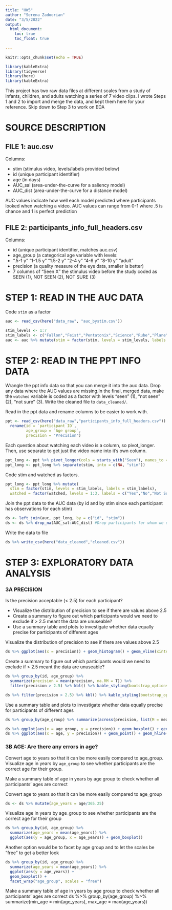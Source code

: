 ---
title: "HW5"
author: "Serena Zadoorian"
date: "3/5/2022"
output:
  html_document:
    toc: true
    toc_float: true
    
---

```{r setup, include=FALSE}
knitr::opts_chunk$set(echo = TRUE)
```

```{r, include=FALSE, echo=FALSE}
library(kableExtra)
library(tidyverse)
library(here)
library(kableExtra)
```


This project has two raw data files at different scales from a study of infants, children, and adults watching a series of 7 video clips. I wrote Steps 1 and 2 to import and merge the data, and kept them here for your reference.
Skip down to Step 3 to work on EDA

# SOURCE DESCRIPTION

## FILE 1: auc.csv

Columns:

  * stim (stimulus video, levels/labels provided below)
  * id (unique participant identifier)
  * age (in days)
  * AUC_sal (area-under-the-curve for a saliency model)
  * AUC_dist (area-under-the-curve for a distance model)
           
AUC values indicate how well each model predicted where participants looked when watching a video. AUC values can range from 0-1 where .5 is chance and 1 is perfect prediction


## FILE 2: participants_info_full_headers.csv

Columns:

  * id (unique participant identifier, matches auc.csv)
  * age_group (a categorical age variable with levels:
  * ".5-1 y" "1-1.5 y" "1.5-2 y" "2-4 y" "4-6 y" "8-10 y" "adult" 
  * precision (a quality measure of the eye data, smaller is better)
  * 7 columns of "Seen X" the stimulus video before the study coded as SEEN (1), NOT SEEN (2), NOT SURE (3) 


# STEP 1: READ IN THE AUC DATA 

Code `stim` as a factor 


```{r, include=TRUE, cache=TRUE, results='hide', message=FALSE}
auc <- read_csv(here("data_raw", "auc_bystim.csv"))

stim_levels <- 1:7
stim_labels <- c("Fallon","Feist","Pentatonix","Science","Rube","Plane","Dogs")
auc <- auc %>% mutate(stim = factor(stim, levels = stim_levels, labels = stim_labels))
```


# STEP 2: READ IN THE PPT INFO DATA


Wrangle the ppt info data so that you can merge it into the auc data. Drop any data where the AUC values are missing.In the final, merged data, make the `watched` variable is coded as a factor with levels "seen" (1), "not seen" (2), "not sure" (3). Write the cleaned file to `data_cleaned/`.

Read in the ppt data and rename columns to be easier to work with.


```{r, include=TRUE, cache=TRUE, results='hide', message=FALSE}
ppt <- read_csv(here("data_raw","participants_info_full_headers.csv")) %>% 
  rename(id = `participant ID`,
         age_group = `Age group`,
         precision = "Precision")
```


Each question about watching each video is a column, so pivot_longer. Then, use separate to get just the video name into it's own column.


```{r, include=TRUE, cache=TRUE, results='hide', message=FALSE}
ppt_long <- ppt %>% pivot_longer(cols = starts_with("Seen"), names_to = "stim", values_to = "watched")
ppt_long <- ppt_long %>% separate(stim, into = c(NA, "stim"))
```

Code stim and watched as factors.


```{r, include=TRUE, cache=TRUE, results='hide', message=FALSE}
ppt_long <- ppt_long %>% mutate(
  stim = factor(stim, levels = stim_labels, labels = stim_labels),
  watched = factor(watched, levels = 1:3, labels = c("Yes","No","Not Sure")))
```

Join the ppt data to the AUC data (by id and by stim since each participant has observations for each stim)


```{r, include=TRUE, cache=TRUE, results='hide', message=FALSE}
ds <- left_join(auc, ppt_long, by = c("id", "stim"))
ds <- ds %>% drop_na(AUC_sal:AUC_dist) #Drop participants for whom we don't have data for the DV
```

Write the data to file


```{r, include=TRUE, cache=TRUE, results='hide', message=FALSE}
ds %>% write_csv(here("data_cleaned","cleaned.csv"))
```


# STEP 3: EXPLORATORY DATA ANALYSIS

### 3A PRECISION

Is the precision acceptable (< 2.5) for each participant? 

  * Visualize the distribution of precision to see if there are values above 2.5
  * Create a summary to figure out which participants would we need to exclude if > 2.5 meant the data are unuseable? 
  * Use a summary table and plots to investigate whether data equally precise for participants of different ages


Visualize the distribution of precision to see if there are values above 2.5

```{r, include=TRUE, eval=TRUE, cache=TRUE}
ds %>% ggplot(aes(x = precision)) + geom_histogram() + geom_vline(xintercept = 2.5)
```


Create a summary to figure out which participants would we need to exclude if > 2.5 meant the data are unuseable? 


```{r, include=TRUE, cache=TRUE, results='markup'}
ds %>% group_by(id, age_group) %>% 
  summarize(precision = mean(precision, na.RM = T)) %>% 
  filter(precision > 2.5) %>% kbl() %>% kable_styling(bootstrap_options = c("striped", "hover"))
```

```{r, include=TRUE, cache=TRUE}
ds %>% filter(precision > 2.5) %>% kbl() %>% kable_styling(bootstrap_options = c("striped", "hover"))
```



Use a summary table and plots to investigate whether data equally precise for participants of different ages

```{r, include=TRUE, cache=TRUE}
ds %>% group_by(age_group) %>% summarize(across(precision, list(M = mean, MIN = min, MAX = max))) %>% kbl() %>% kable_styling()
```

```{r, include=TRUE, eval=TRUE, cache=TRUE}
ds %>% ggplot(aes(x = age_group, y = precision)) + geom_boxplot() + geom_hline(yintercept = 2.5)
ds %>% ggplot(aes(x = age, y = precision)) + geom_point() + geom_hline(yintercept = 2.5)
```

### 3B AGE: Are there any errors in age? 

Convert age to years so that it can be more easily compared to age_group. Visualize age in years by `age_group` to see whether participants are the correct age for their group. 

Make a summary table of age in years by age group to check whether all participants' ages are correct

Convert age to years so that it can be more easily compared to age_group

```{r, include=TRUE, cache=TRUE, results='hide', message=FALSE}
ds <- ds %>% mutate(age_years = age/365.25)
```


Visualize age in years by age_group to see whether participants are the correct age for their group

```{r, include=TRUE, eval=TRUE, cache=TRUE}
ds %>% group_by(id, age_group) %>% 
  summarize(age_years = mean(age_years)) %>% 
  ggplot(aes(y = age_group, x = age_years)) + geom_boxplot()
```



Another option would be to facet by age group and to let the scales be "free" to get a better look


```{r, include=TRUE, eval=TRUE, cache=TRUE}
ds %>% group_by(id, age_group) %>% 
  summarize(age_years = mean(age_years)) %>% 
  ggplot(aes(y = age_years)) + 
  geom_boxplot() + 
  facet_wrap("age_group", scales = "free")
```




Make a summary table of age in years by age group to check whether all participants' ages are correct
ds %>% group_by(age_group) %>% summarize(min_age = min(age_years), max_age = max(age_years))



  
